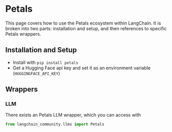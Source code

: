 # Petals

This page covers how to use the Petals ecosystem within LangChain.
It is broken into two parts: installation and setup, and then references to specific Petals wrappers.

## Installation and Setup

- Install with `pip install petals`
- Get a Hugging Face api key and set it as an environment variable (`HUGGINGFACE_API_KEY`)

## Wrappers

### LLM

There exists an Petals LLM wrapper, which you can access with

```python
from langchain_community.llms import Petals
```
